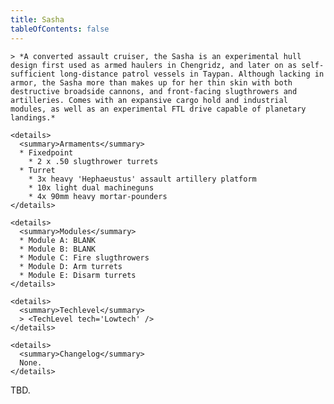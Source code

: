 ```yaml
---
title: Sasha
tableOfContents: false
---
```


<Tabs>

  <TabItem label="Info" icon="information">

    > *A converted assault cruiser, the Sasha is an experimental hull design first used as armed haulers in Chengridz, and later on as self-sufficient long-distance patrol vessels in Taypan. Although lacking in armor, the Sasha more than makes up for her thin skin with both destructive broadside cannons, and front-facing slugthrowers and artilleries. Comes with an expansive cargo hold and industrial modules, as well as an experimental FTL drive capable of planetary landings.*

    <details>
      <summary>Armaments</summary>
      * Fixedpoint
        * 2 x .50 slugthrower turrets 
      * Turret
        * 3x heavy 'Hephaeustus' assault artillery platform 
        * 10x light dual machineguns
        * 4x 90mm heavy mortar-pounders
    </details>

    <details>
      <summary>Modules</summary>
      * Module A: BLANK
      * Module B: BLANK 
      * Module C: Fire slugthrowers 
      * Module D: Arm turrets 
      * Module E: Disarm turrets
    </details>

    <details>
      <summary>Techlevel</summary>
      > <TechLevel tech='Lowtech' />
    </details>

    <details>
      <summary>Changelog</summary>
      None.
    </details>

  </TabItem>

  <TabItem label="Guide" icon="open-book">
    TBD.
  </TabItem>

</Tabs>